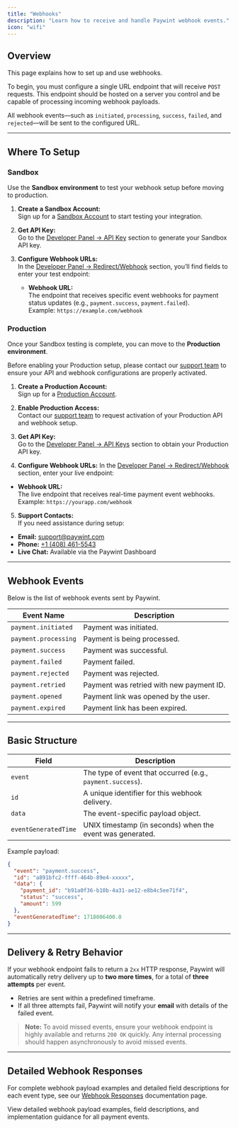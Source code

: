 ```yaml
---
title: "Webhooks"
description: "Learn how to receive and handle Paywint webhook events."
icon: "wifi"
---
```


## Overview

This page explains how to set up and use webhooks.

To begin, you must configure a single URL endpoint that will receive `POST` requests. This endpoint should be hosted on a server you control and be capable of processing incoming webhook payloads.

All webhook events—such as `initiated`, `processing`, `success`, `failed`, and `rejected`—will be sent to the configured URL.

---

## Where To Setup

### Sandbox

Use the **Sandbox environment** to test your webhook setup before moving to production.

1. **Create a Sandbox Account:**  
   Sign up for a [Sandbox Account](https://sandbox.app.paywint.com) to start testing your integration.

2. **Get API Key:**  
   Go to the [Developer Panel → API Key](https://sandbox.app.paywint.com/app/developer-panel/api-credentials) section to generate your Sandbox API key.

3. **Configure Webhook URLs:**  
   In the [Developer Panel → Redirect/Webhook](https://sandbox.app.paywint.com/app/developer-panel/urls) section, you’ll find fields to enter your test endpoint:
   - **Webhook URL:**  
     The endpoint that receives specific event webhooks for payment status updates (e.g., `payment.success`, `payment.failed`).  
     Example: `https://example.com/webhook`

### Production

Once your Sandbox testing is complete, you can move to the **Production environment**.

Before enabling your Production setup, please contact our [support team](https://paywint.com/contact) to ensure your API and webhook configurations are properly activated.

1. **Create a Production Account:**  
Sign up for a [Production Account](https://app.paywint.com).

2. **Enable Production Access:**  
   Contact our [support team](https://paywint.com/contact) to request activation of your Production API and webhook setup.

3. **Get API Key:**  
Go to the [Developer Panel → API Keys](https://app.paywint.com/app/developer-panel/api-credentials) section to obtain your Production API key.

4. **Configure Webhook URLs:**
  In the [Developer Panel → Redirect/Webhook](https://app.paywint.com/app/developer-panel/urls) section, enter your live endpoint:
  - **Webhook URL:**  
    The live endpoint that receives real-time payment event webhooks.  
    Example: `https://yourapp.com/webhook`

5. **Support Contacts:**  
If you need assistance during setup:  
- **Email:** [support@paywint.com](mailto:support@paywint.com)  
- **Phone:** [+1 (408) 461-5543](tel:+14084615543)
- **Live Chat:** Available via the Paywint Dashboard
---



## Webhook Events

Below is the list of webhook events sent by Paywint.

| Event Name                          | Description                                   |
|-------------------------------------|-----------------------------------------------|
| `payment.initiated`                 | Payment was initiated.                        |
| `payment.processing`                | Payment is being processed.                   |
| `payment.success`                   | Payment was successful.                       |
| `payment.failed`                    | Payment failed.                               |
| `payment.rejected`                  | Payment was rejected.                         |
| `payment.retried`                   | Payment was retried with new payment ID.      |
| `payment.opened`                    | Payment link was opened by the user.          |
| `payment.expired`                   | Payment link has been expired.                |

---

## Basic Structure

| Field                | Description                                               |
| -------------------- | --------------------------------------------------------- |
| `event`              | The type of event that occurred (e.g., `payment.success`). |
| `id`                 | A unique identifier for this webhook delivery.            |
| `data`               | The event-specific payload object.                        |
| `eventGeneratedTime` | UNIX timestamp (in seconds) when the event was generated. |

Example payload:

```json
{
  "event": "payment.success",
  "id": "a891bfc2-ffff-464b-89e4-xxxxx",
  "data": {
    "payment_id": "b91a0f36-b10b-4a31-ae12-e8b4c5ee71f4",
    "status": "success",
    "amount": 599
  },
  "eventGeneratedTime": 1718006400.0
}
```

---

## Delivery & Retry Behavior

If your webhook endpoint fails to return a `2xx` HTTP response, Paywint will automatically retry delivery up to **two more times**, for a total of **three attempts** per event.

* Retries are sent within a predefined timeframe.
* If all three attempts fail, Paywint will notify your **email** with details of the failed event.

> **Note:** To avoid missed events, ensure your webhook endpoint is highly available and returns `200 OK` quickly. Any internal processing should happen asynchronously to avoid missed events.

---

## Detailed Webhook Responses

For complete webhook payload examples and detailed field descriptions for each event type, see our [Webhook Responses](/webhook-response) documentation page.

<Card title="Webhook Responses" icon="code" href="/webhook-response">
  View detailed webhook payload examples, field descriptions, and implementation guidance for all payment events.
</Card>